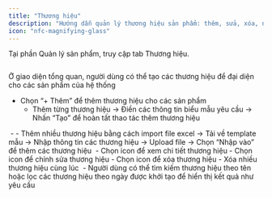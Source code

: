 ```yaml
---
title: "Thương hiệu"
description: "Hướng dẫn quản lý thương hiệu sản phẩm: thêm, sửa, xóa, nhập file, và tìm kiếm."
icon: "nfc-magnifying-glass"
---
```


Tại phần Quản lý sản phẩm, truy cập tab Thương hiệu.

<Frame caption="">
  <img
    src="https://aimini-upload.sgp1.digitaloceanspaces.com/image647_bd6d53866f.png"
    alt=""
    style={{ borderRadius:"0.5rem" }}
    title=""
  />
</Frame>

Ở giao diện tổng quan, người dùng có thể tạo các thương hiệu để đại diện cho các sản phẩm của hệ thống

- Chọn “\+ Thêm” để thêm thương hiệu cho các sản phẩm
  - Thêm từng thương hiệu → Điền các thông tin biểu mẫu yêu cầu → Nhấn “Tạo” để hoàn tất thao tác thêm thương hiệu

<Frame caption="">
  <img
    src="https://aimini-upload.sgp1.digitaloceanspaces.com/image648_a2b95e17f6.png"
    alt=""
    style={{ borderRadius:"0.5rem" }}
    title=""
  />
</Frame>
  - 
  - Thêm nhiều thương hiệu bằng cách import file excel → Tải về template mẫu → Nhập thông tin các thương hiệu → Upload file → Chọn “Nhập vào” để thêm các thương hiệu

<Frame caption="">
  <img
    src="https://aimini-upload.sgp1.digitaloceanspaces.com/image649_624dd97446.png"
    alt=""
    style={{ borderRadius:"0.5rem" }}
    title=""
  />
</Frame>
- Chọn icon <Icon icon="eye" color="#0ca8cc" size={15} /> để xem chi tiết thương hiệu
- Chọn icon <Icon icon="pencil" color="#1025dc" size={15} /> để chỉnh sửa thương hiệu
- Chọn icon <Icon icon="trash-can" color="#e5123a" size={15} /> để xóa thương hiệu
  - Xóa nhiều thương hiệu cùng lúc

<Frame caption="">
  <img
    src="https://aimini-upload.sgp1.digitaloceanspaces.com/image650_22e135d9c5.png"
    alt=""
    style={{ borderRadius:"0.5rem" }}
    title=""
  />
</Frame>
- Người dùng có thể tìm kiếm thương hiệu theo tên hoặc lọc các thương hiệu theo ngày được khởi tạo để hiển thị kết quả như yêu cầu

 <Frame caption="">
  <img
    src="https://aimini-upload.sgp1.digitaloceanspaces.com/image651_b14cf78857.png"
    alt=""
    style={{ borderRadius:"0.5rem" }}
    title=""
  />
</Frame>
